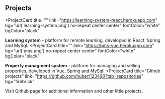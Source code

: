 ## Projects

<ProjectCard
  title=""
  link="https://learning-system-react.herokuapp.com"
  bg="url('learning-system.png') no-repeat center center"
  fontColor="white"
  bgColor="black"
>
  <b>Learning system</b> - platform for remote learning, developed in React,
  Spring and MySql.
</ProjectCard>
<ProjectCard
  title=""
  link="https://pms-vue.herokuapp.com"
  bg="url('pms.png') no-repeat center center"
  fontColor="white"
  bgColor="black"
>
  <b>Property managment system</b> - platform for managing and selling properties, developed in Vue, Spring and
  MySql.
</ProjectCard>
<ProjectCard
  title="Github projects"
  link="https://github.com/hubert123490?tab=repositories"
  bg="firebrick"
>
  Visit Github page for additional information and other little projects.
</ProjectCard>
